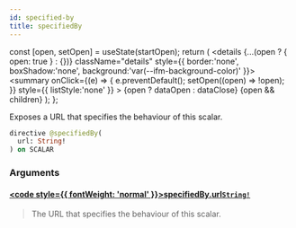 ```yaml
---
id: specified-by
title: specifiedBy
---
```









  const [open, setOpen] = useState(startOpen);
  return (
    <details {...(open ? { open: true } : {})} className="details" style={{ border:'none', boxShadow:'none', background:'var(--ifm-background-color)' }}>
      <summary
        onClick={(e) => {
          e.preventDefault();
          setOpen((open) => !open);
        }}
        style={{ listStyle:'none' }}
      >
      {open ? dataOpen : dataClose}
      </summary>
      {open && children}
    </details>
  );
};








Exposes a URL that specifies the behaviour of this scalar.


```graphql
directive @specifiedBy(
  url: String!
) on SCALAR
```




### Arguments

#### [<code style={{ fontWeight: 'normal' }}>specifiedBy.<b>url</b></code>](#)<Bullet />[`String!`](/sodixapi/types/scalars/string) <Badge class="badge badge--secondary" text="non-null"/> <Badge class="badge badge--secondary" text="scalar"/> 
> 
> 
> The URL that specifies the behaviour of this scalar.
> 





